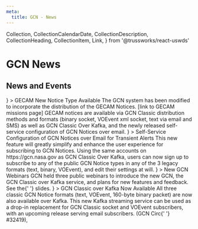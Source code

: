```yaml
---
meta:
  title: GCN - News
---
```


  Collection,
  CollectionCalendarDate,
  CollectionDescription,
  CollectionHeading,
  CollectionItem,
  Link,
} from '@trussworks/react-uswds'

# GCN News

<h2 className="">News and Events</h2>
<Collection>
  <CollectionItem
    variantComponent={<CollectionCalendarDate datetime={'September 2, 2022'} />}
  >
    <CollectionHeading headingLevel="h3">
      GECAM New Notice Type Available
    </CollectionHeading>
    <CollectionDescription>
      The GCN system has been modified to incorporate the distribution of the
      GECAM Notices. [link to GECAM missions page] GECAM notices are available
      via GCN Classic distribution methods and formats (binary socket, VOEvent
      xml socket, text via email and SMS) as well as GCN Classic Over Kafka, and
      the newly released self-service configuration of GCN Notices over email.
    </CollectionDescription>
  </CollectionItem>
  <CollectionItem
    variantComponent={<CollectionCalendarDate datetime={'September 2, 2022'} />}
  >
    <CollectionHeading headingLevel="h3">
      Self-Service Configuration of GCN Notices over Email for Transient Alerts
    </CollectionHeading>
    <CollectionDescription>
      This new feature will greatly simplify and enhance the user experience for
      subscribing to GCN Notices. Using the same accounts on
      https://gcn.nasa.gov as GCN Classic Over Kafka, users can now sign up to
      subscribe to any of the public GCN Notice types in any of the 3 legacy
      formats (text, binary, VOEvent), and edit their settings at will.
    </CollectionDescription>
  </CollectionItem>
  <CollectionItem
    variantComponent={<CollectionCalendarDate datetime={'August 1, 2022'} />}
  >
    <CollectionHeading headingLevel="h3">New GCN Webinars</CollectionHeading>
    <CollectionDescription>
      GCN held three public webinars to introduce the new GCN, the GCN Classic
      over Kafka service, and plans for new features and feedback. See the{' '}
      <Link href="https://nasa-gcn.github.io/gcn-presentation/">slides</Link>.
    </CollectionDescription>
  </CollectionItem>
  <CollectionItem
    variantComponent={<CollectionCalendarDate datetime={'July 20, 2022'} />}
  >
    <CollectionHeading headingLevel="h3">
      GCN Classic over Kafka Now Available
    </CollectionHeading>
    <CollectionDescription>
      All three classic GCN Notice formats (text, VOEvent, 160-byte binary
      packet) are now also available over Kafka. This new Kafka streaming
      service can be used as a drop-in replacement for GCN Classic socket and
      VOEvent subscribers, with an upcoming release serving email subscribers.
      (GCN Circ{' '}
      <Link href="https://gcn.gsfc.nasa.gov/gcn3/32419.gcn3">#32419</Link>),
    </CollectionDescription>
  </CollectionItem>
</Collection>
